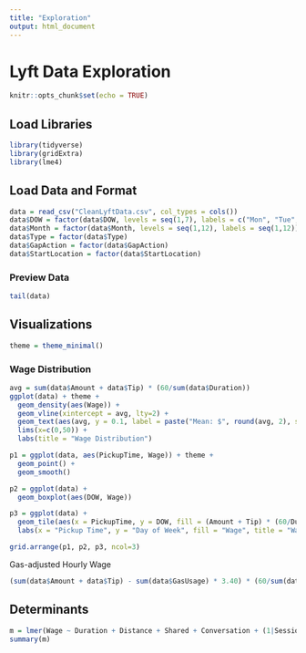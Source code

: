 ```yaml
---
title: "Exploration"
output: html_document
---
```


# Lyft Data Exploration

```r
knitr::opts_chunk$set(echo = TRUE)
```

## Load Libraries

```r
library(tidyverse)
library(gridExtra)
library(lme4)
```

## Load Data and Format

```r
data = read_csv("CleanLyftData.csv", col_types = cols())
data$DOW = factor(data$DOW, levels = seq(1,7), labels = c("Mon", "Tue", "Wed", "Thur", "Fri", "Sat", "Sun"))
data$Month = factor(data$Month, levels = seq(1,12), labels = seq(1,12))
data$Type = factor(data$Type)
data$GapAction = factor(data$GapAction)
data$StartLocation = factor(data$StartLocation)
```

### Preview Data

```r
tail(data)
```

## Visualizations

```r
theme = theme_minimal()
```

### Wage Distribution

```r
avg = sum(data$Amount + data$Tip) * (60/sum(data$Duration))
ggplot(data) + theme +
  geom_density(aes(Wage)) +
  geom_vline(xintercept = avg, lty=2) +
  geom_text(aes(avg, y = 0.1, label = paste("Mean: $", round(avg, 2), sep="")), nudge_x = 8) +
  lims(x=c(0,50)) +
  labs(title = "Wage Distribution")
```

```r
p1 = ggplot(data, aes(PickupTime, Wage)) + theme +
  geom_point() +
  geom_smooth()

p2 = ggplot(data) +
  geom_boxplot(aes(DOW, Wage))

p3 = ggplot(data) +
  geom_tile(aes(x = PickupTime, y = DOW, fill = (Amount + Tip) * (60/Duration))) +
  labs(x = "Pickup Time", y = "Day of Week", fill = "Wage", title = "Wage per Day and Hour")

grid.arrange(p1, p2, p3, ncol=3)
```

Gas-adjusted Hourly Wage

```r
(sum(data$Amount + data$Tip) - sum(data$GasUsage) * 3.40) * (60/sum(data$Duration))
```

## Determinants

```r
m = lmer(Wage ~ Duration + Distance + Shared + Conversation + (1|Session), data = data)
summary(m)
```

